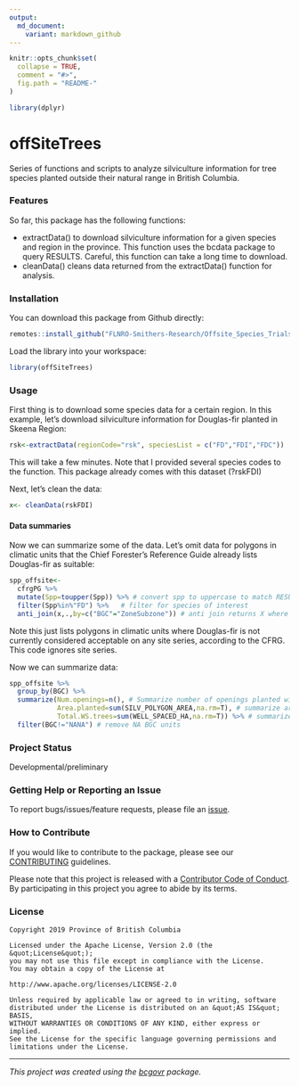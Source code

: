 ```yaml
---
output:
  md_document:
    variant: markdown_github
---
```


```r
knitr::opts_chunk$set(
  collapse = TRUE,
  comment = "#>",
  fig.path = "README-"
)

library(dplyr)
```

<!-- Add a project state badge
See https://github.com/BCDevExchange/Our-Project-Docs/blob/master/discussion/projectstates.md
If you have bcgovr installed and you use RStudio, click the 'Insert BCDevex Badge' Addin. -->

# offSiteTrees

Series of functions and scripts to analyze silviculture information for tree species planted outside their natural range in British Columbia.

### Features
So far, this package has the following functions:

- extractData() to download silviculture information for a given species and region in the province.  This function uses the bcdata package to query RESULTS.  Careful, this function can take a long time to download.
- cleanData() cleans data returned from the extractData() function for analysis.

### Installation
You can download this package from Github directly:

```r
remotes::install_github("FLNRO-Smithers-Research/Offsite_Species_Trials")

```

Load the library into your workspace:
```r
library(offSiteTrees)
```


### Usage

First thing is to download some species data for a certain region.  In this example, let's download silviculture information for Douglas-fir planted in Skeena Region:
```r
rsk<-extractData(regionCode="rsk", speciesList = c("FD","FDI","FDC"))
```

This will take a few minutes.  Note that I provided several species codes to the function.
This package already comes with this dataset (?rskFDI)

Next, let's clean the data:

```r
x<- cleanData(rskFDI)

```

#### Data summaries

Now we can summarize some of the data.  Let's omit data for polygons in climatic units that the Chief Forester's Reference Guide already lists Douglas-fir as suitable:

```r
spp_offsite<-
  cfrgPG %>%
  mutate(Spp=toupper(Spp)) %>% # convert spp to uppercase to match RESULTS
  filter(Spp%in%"FD") %>%   # filter for species of interest
  anti_join(x,.,by=c("BGC"="ZoneSubzone")) # anti join returns X where it is not listed in CFRG

```

Note this just lists polygons in climatic units where Douglas-fir is not currently considered acceptable on any site series, according to the CFRG.  This code ignores site series.

Now we can summarize data:

```r
spp_offsite %>% 
  group_by(BGC) %>% 
  summarize(Num.openings=n(), # Summarize number of openings planted with Fd
            Area.planted=sum(SILV_POLYGON_AREA,na.rm=T), # summarize area planted with Fd
            Total.WS.trees=sum(WELL_SPACED_HA,na.rm=T)) %>% # summarize total Fd well spaced
  filter(BGC!="NANA") # remove NA BGC units


```


### Project Status
Developmental/preliminary

### Getting Help or Reporting an Issue

To report bugs/issues/feature requests, please file an [issue](https://github.com/bcgov/offSiteTrees/issues/).

### How to Contribute

If you would like to contribute to the package, please see our 
[CONTRIBUTING](CONTRIBUTING.md) guidelines.

Please note that this project is released with a [Contributor Code of Conduct](CODE_OF_CONDUCT.md). By participating in this project you agree to abide by its terms.

### License

```
Copyright 2019 Province of British Columbia

Licensed under the Apache License, Version 2.0 (the &quot;License&quot;);
you may not use this file except in compliance with the License.
You may obtain a copy of the License at

http://www.apache.org/licenses/LICENSE-2.0

Unless required by applicable law or agreed to in writing, software distributed under the License is distributed on an &quot;AS IS&quot; BASIS,
WITHOUT WARRANTIES OR CONDITIONS OF ANY KIND, either express or implied.
See the License for the specific language governing permissions and limitations under the License.
```

---
*This project was created using the [bcgovr](https://github.com/bcgov/bcgovr) package.* 
